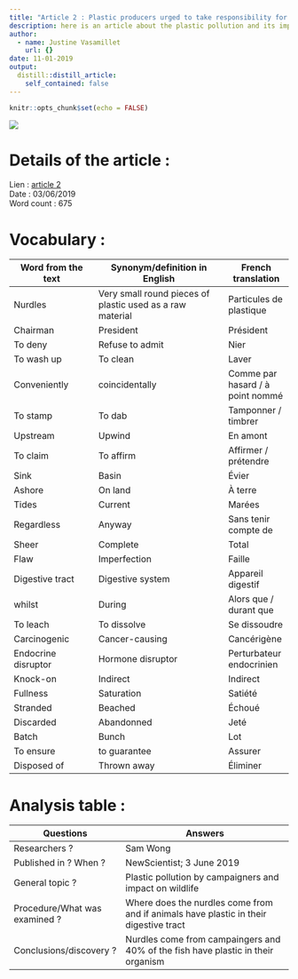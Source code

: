 ```yaml
---
title: "Article 2 : Plastic producers urged to take responsibility for 'nurdle' pollution"
description: here is an article about the plastic pollution and its impact on wildlife
author:
  - name: Justine Vasamillet
    url: {}
date: 11-01-2019
output:
  distill::distill_article:
    self_contained: false
---
```


```r
knitr::opts_chunk$set(echo = FALSE)
```
![](../data/article_2.png)

# Details of the article : 

Lien :  [article 2](https://www.newscientist.com/article/2205155-plastic-producers-urged-to-take-responsibility-for-nurdle-pollution/)  
Date :  03/06/2019  
Word count : 675 

# Vocabulary : 

Word from the text           |Synonym/definition in English               |French translation  
-----------------------------|--------------------------------------------|----------------------  
Nurdles                      |Very small round pieces of plastic used as a raw material |Particules de plastique  
Chairman                     |President                                   |Président  
To deny                      |Refuse to admit                             |Nier  
To wash up                   |To clean                                    |Laver  
Conveniently                 |coincidentally                              |Comme par hasard / à point nommé  
To stamp                     |To dab                                      |Tamponner / timbrer  
Upstream                     |Upwind                                      |En amont    
To claim                     |To affirm                                   |Affirmer / prétendre  
Sink                         |Basin                                       |Évier  
Ashore                       |On land                                     |À terre  
Tides                        |Current                                     |Marées  
Regardless                   |Anyway                                      |Sans tenir compte de  
Sheer                        |Complete                                    |Total  
Flaw                         |Imperfection                                |Faille  
Digestive tract              |Digestive system                            |Appareil digestif  
whilst                       |During                                      |Alors que / durant que  
To leach                     |To dissolve                                 |Se dissoudre  
Carcinogenic                 |Cancer-causing                              |Cancérigène  
Endocrine disruptor          |Hormone disruptor                           |Perturbateur endocrinien  
Knock-on                     |Indirect                                    |Indirect  
Fullness                     |Saturation                                  |Satiété  
Stranded                     |Beached                                     |Échoué  
Discarded                    |Abandonned                                  |Jeté  
Batch                        |Bunch                                       |Lot  
To ensure                    |to guarantee                                |Assurer  
Disposed of                  |Thrown away                                 |Éliminer  

# Analysis table : 
Questions                     |Answers                              
------------------------------|---------------------------------------------  
Researchers ?                 |Sam Wong  
Published in ? When ?         |NewScientist; 3 June 2019  
General topic ?               |Plastic pollution by campaigners and impact on wildlife  
Procedure/What was examined ? |Where does the nurdles come from and if animals have plastic in their digestive tract  
Conclusions/discovery ?       |Nurdles come from campaingers and 40% of the fish have plastic in their organism  


 

 

